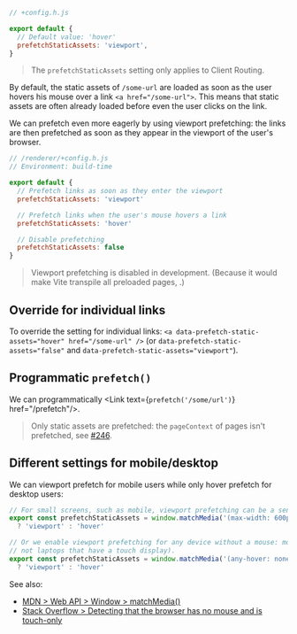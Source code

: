 
```js
// +config.h.js

export default {
  // Default value: 'hover'
  prefetchStaticAssets: 'viewport',
}
```

> The `prefetchStaticAssets` setting only applies to <Link href="/client-routing">Client Routing</Link>.

By default,
the static assets of `/some-url` are loaded as soon as the user hovers his mouse over a link `<a href="/some-url">`.
This means that static assets are often already loaded before even the user clicks on the link.

We can prefetch even more eagerly by using viewport prefetching: the links are then prefetched as soon as they appear in the viewport of the user's browser.

```js
// /renderer/+config.h.js
// Environment: build-time

export default {
  // Prefetch links as soon as they enter the viewport
  prefetchStaticAssets: 'viewport'

  // Prefetch links when the user's mouse hovers a link
  prefetchStaticAssets: 'hover'

  // Disable prefetching
  prefetchStaticAssets: false
}
```

> Viewport prefetching is disabled in development. (Because it would make Vite transpile all preloaded pages, <ViteLazyTranspilingContradiction />.)


## Override for individual links

To override the setting for individual links: `<a data-prefetch-static-assets="hover" href="/some-url" />` (or `data-prefetch-static-assets="false"` and `data-prefetch-static-assets="viewport"`).


## Programmatic `prefetch()`

We can programmatically <Link text={<code>prefetch('/some/url')</code>} href="/prefetch"/>.

> Only static assets are prefetched: the `pageContext` of pages isn't prefetched, see [#246](https://github.com/vikejs/vike/issues/246).


## Different settings for mobile/desktop

We can viewport prefetch for mobile users while only hover prefetch for desktop users:

```js
// For small screens, such as mobile, viewport prefetching can be a sensible strategy
export const prefetchStaticAssets = window.matchMedia('(max-width: 600px)').matches
  ? 'viewport' : 'hover'
```

```js
// Or we enable viewport prefetching for any device without a mouse: mobile and tablets (but
// not laptops that have a touch display).
export const prefetchStaticAssets = window.matchMedia('(any-hover: none)').matches
  ? 'viewport' : 'hover'
```

See also:
 - [MDN > Web API > Window > matchMedia()](https://developer.mozilla.org/en-US/docs/Web/API/Window/matchMedia)
 - [Stack Overflow > Detecting that the browser has no mouse and is touch-only](https://stackoverflow.com/questions/7838680/detecting-that-the-browser-has-no-mouse-and-is-touch-only/52854585#52854585)
